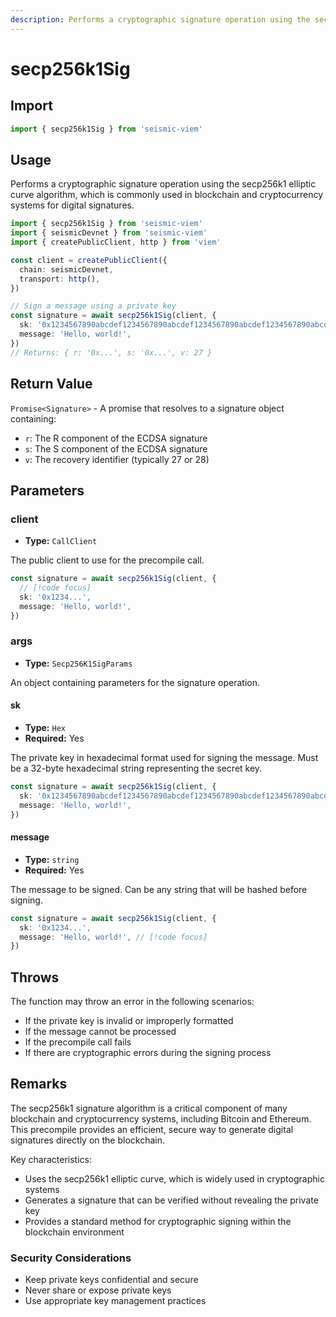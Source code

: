 ```yaml
---
description: Performs a cryptographic signature operation using the secp256k1 elliptic curve algorithm.
---
```


# secp256k1Sig

## Import

```ts
import { secp256k1Sig } from 'seismic-viem'
```

## Usage

Performs a cryptographic signature operation using the secp256k1 elliptic curve algorithm, which is commonly used in blockchain and cryptocurrency systems for digital signatures.

```ts
import { secp256k1Sig } from 'seismic-viem'
import { seismicDevnet } from 'seismic-viem'
import { createPublicClient, http } from 'viem'

const client = createPublicClient({
  chain: seismicDevnet,
  transport: http(),
})

// Sign a message using a private key
const signature = await secp256k1Sig(client, {
  sk: '0x1234567890abcdef1234567890abcdef1234567890abcdef1234567890abcdef',
  message: 'Hello, world!',
})
// Returns: { r: '0x...', s: '0x...', v: 27 }
```

## Return Value

`Promise<Signature>` - A promise that resolves to a signature object containing:

- `r`: The R component of the ECDSA signature
- `s`: The S component of the ECDSA signature
- `v`: The recovery identifier (typically 27 or 28)

## Parameters

### client

- **Type:** `CallClient`

The public client to use for the precompile call.

```ts
const signature = await secp256k1Sig(client, {
  // [!code focus]
  sk: '0x1234...',
  message: 'Hello, world!',
})
```

### args

- **Type:** `Secp256K1SigParams`

An object containing parameters for the signature operation.

#### sk

- **Type:** `Hex`
- **Required:** Yes

The private key in hexadecimal format used for signing the message. Must be a 32-byte hexadecimal string representing the secret key.

```ts
const signature = await secp256k1Sig(client, {
  sk: '0x1234567890abcdef1234567890abcdef1234567890abcdef1234567890abcdef', // [!code focus]
  message: 'Hello, world!',
})
```

#### message

- **Type:** `string`
- **Required:** Yes

The message to be signed. Can be any string that will be hashed before signing.

```ts
const signature = await secp256k1Sig(client, {
  sk: '0x1234...',
  message: 'Hello, world!', // [!code focus]
})
```

## Throws

The function may throw an error in the following scenarios:

- If the private key is invalid or improperly formatted
- If the message cannot be processed
- If the precompile call fails
- If there are cryptographic errors during the signing process

## Remarks

The secp256k1 signature algorithm is a critical component of many blockchain and cryptocurrency systems, including Bitcoin and Ethereum. This precompile provides an efficient, secure way to generate digital signatures directly on the blockchain.

Key characteristics:

- Uses the secp256k1 elliptic curve, which is widely used in cryptographic systems
- Generates a signature that can be verified without revealing the private key
- Provides a standard method for cryptographic signing within the blockchain environment

### Security Considerations

- Keep private keys confidential and secure
- Never share or expose private keys
- Use appropriate key management practices
